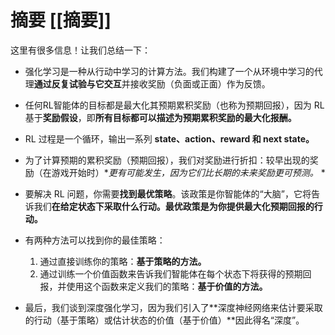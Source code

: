 # 摘要 [[摘要]]

这里有很多信息！让我们总结一下：

- 强化学习是一种从行动中学习的计算方法。我们构建了一个从环境中学习的代理**通过反复试验与它交互**并接收奖励（负面或正面）作为反馈。

- 任何RL智能体的目标都是最大化其预期累积奖励（也称为预期回报），因为 RL 基于**奖励假设**，即**所有目标都可以描述为预期累积奖励的最大化报酬。**

- RL 过程是一个循环，输出一系列 **state、action、reward 和 next state。**

- 为了计算预期的累积奖励（预期回报），我们对奖励进行折扣：较早出现的奖励（在游戏开始时）**更有可能发生，因为它们比长期的未来奖励更可预测。* *

- 要解决 RL 问题，你需要**找到最优策略**。该政策是你智能体的“大脑”，它将告诉我们**在给定状态下采取什么行动。**最优政策是**为你提供最大化预期回报的行动。**

- 有两种方法可以找到你的最佳策略：
    1. 通过直接训练你的策略：**基于策略的方法。**
    2. 通过训练一个价值函数来告诉我们智能体在每个状态下将获得的预期回报，并使用这个函数来定义我们的策略：**基于价值的方法。**

- 最后，我们谈到深度强化学习，因为我们引入了**深度神经网络来估计要采取的行动（基于策略）或估计状态的价值（基于价值）**因此得名“深度”。